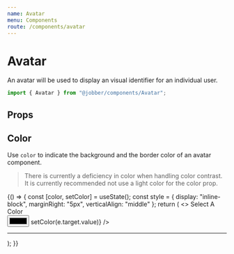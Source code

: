 ```yaml
---
name: Avatar
menu: Components
route: /components/avatar
---
```



# Avatar

<ComponentStatus stage="pre" responsive="no" accessible="yes" />

An avatar will be used to display an visual identifier for an individual user.

```ts
import { Avatar } from "@jobber/components/Avatar";
```

<Playground>
  <Avatar
    imageUrl="https://api.adorable.io/avatars/150/jobbler"
    name="The Jobbler"
    size="large"
    initials="JBLR"
    color="var(--color-indigo)"
  />
</Playground>

## Props

<Props of={Avatar} />

## Color

Use `color` to indicate the background and the border color of an avatar
component.

> There is currently a deficiency in color when handling color contrast. It is
> currently recommended not use a light color for the color prop.

<Playground>
  {() => {
    const [color, setColor] = useState();
    const style = {
      display: "inline-block",
      marginRight: "5px",
      verticalAlign: "middle"
    };
    return (
      <>
        <label for="color-picker">Select A Color</label>
        <br />
        <input
          type="color"
          id="color-picker"
          onChange={e => setColor(e.target.value)}
        />
        <hr />
        <div style={style}>
          <Avatar initials="JBLR" color={color} />
        </div>
        <div style={style}>
          <Avatar
            imageUrl="https://api.adorable.io/avatars/150/jobbler"
            color={color}
          />
        </div>
        <div style={style}>
          <Avatar initials="JBLR" size="large" color={color} />
        </div>
        <div style={style}>
          <Avatar
            imageUrl="https://api.adorable.io/avatars/150/jobbler"
            size="large"
            color={color}
          />
        </div>
      </>
    );
  }}
</Playground>
